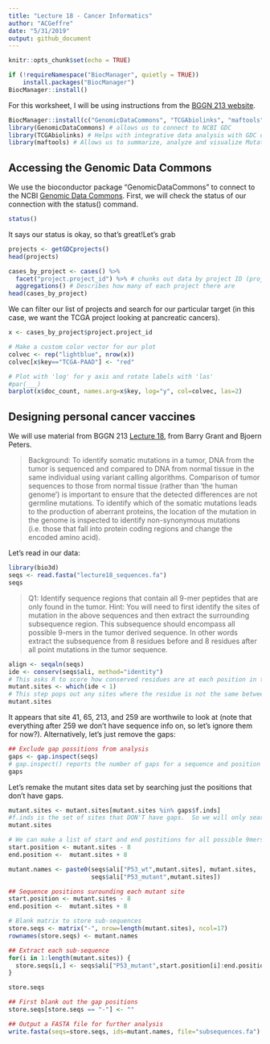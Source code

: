 ```yaml
---
title: "Lecture 18 - Cancer Informatics"
author: "ACGeffre"
date: "5/31/2019"
output: github_document
---
```


```r
knitr::opts_chunk$set(echo = TRUE)
```

```r
if (!requireNamespace("BiocManager", quietly = TRUE))
    install.packages("BiocManager")
BiocManager::install()
```

For this worksheet, I will be using instructions from the [BGGN 213 website](https://bioboot.github.io/bggn213_S19/class-material/lecture18_part1_BGGN213_W19.html).

```r
BiocManager::install(c("GenomicDataCommons", "TCGAbiolinks", "maftools"))
library(GenomicDataCommons) # allows us to connect to NCBI GDC
library(TCGAbiolinks) # Helps with integrative data analysis with GDC data
library(maftools) # Allows us to summarize, analyze and visualize Mutation Annotation Format (MAF) files
```


## Accessing the Genomic Data Commons
We use the bioconductor package "GenomicDataCommons" to connect to the NCBI [Genomic Data Commons](https://gdc.cancer.gov/search/node/TP53). First, we will check the status of our connection with the status() command.

```r
status()
```

It says our status is okay, so that's great!Let's grab 

```r
projects <- getGDCprojects()
head(projects)
```
```r
cases_by_project <- cases() %>%
  facet("project.project_id") %>% # chunks out data by project ID (project ID is a facet of the data)
  aggregations() # Describes how many of each project there are
head(cases_by_project)
```

We can filter our list of projects and search for our particular target (in this case, we want the TCGA project looking at pancreatic cancers).
```r
x <- cases_by_project$project.project_id

# Make a custom color vector for our plot
colvec <- rep("lightblue", nrow(x))
colvec[x$key=="TCGA-PAAD"] <- "red"

# Plot with 'log' for y axis and rotate labels with 'las'
#par(___)  
barplot(x$doc_count, names.arg=x$key, log="y", col=colvec, las=2)
```

## Designing personal cancer vaccines

We will use material from BGGN 213 [Lecture 18](https://bioboot.github.io/bggn213_S19/class-material/lecture18_part2_BGGN213_W19/), from Barry Grant and Bjoern Peters.

>Background: To identify somatic mutations in a tumor, DNA from the tumor is sequenced and compared to DNA from normal tissue in the same individual using variant calling algorithms. Comparison of tumor sequences to those from normal tissue (rather than ‘the human genome’) is important to ensure that the detected differences are not germline mutations. To identify which of the somatic mutations leads to the production of aberrant proteins, the location of the mutation in the genome is inspected to identify non-synonymous mutations (i.e. those that fall into protein coding regions and change the encoded amino acid).

Let's read in our data:

```r
library(bio3d)
seqs <- read.fasta("lecture18_sequences.fa")
seqs
```

>Q1: Identify sequence regions that contain all 9-mer peptides that are only found in the tumor. Hint: You will need to first identify the sites of mutation in the above sequences and then extract the surrounding subsequence region. This subsequence should encompass all possible 9-mers in the tumor derived sequence. In other words extract the subsequence from 8 residues before and 8 residues after all point mutations in the tumor sequence.

```r
align <- seqaln(seqs)
ide <- conserv(seqs$ali, method="identity")
# This asks R to score how conserved residues are at each position in the alignmnet
mutant.sites <- which(ide < 1) 
# This step pops out any sites where the residue is not the same between sequences (i.e. there is less than perfect residue conservation)
mutant.sites
```
It appears that site 41, 65, 213, and 259 are worthwile to look at (note that everything after 259 we don't have sequence info on, so let's ignore them for now?). Alternatively, let's just remove the gaps:
```r
## Exclude gap possitions from analysis
gaps <- gap.inspect(seqs)
# gap.inspect() reports the number of gaps for a sequence and position in an alignment
gaps
```

Let's remake the mutant sites data set by searching just the positions that don't have gaps. 
```r
mutant.sites <- mutant.sites[mutant.sites %in% gaps$f.inds]
#f.inds is the set of sites that DON'T have gaps.  So we will only search those ones for mutant site. 
mutant.sites
```

```r
# We can make a list of start and end postitions for all possible 9mers (e.g. mutation site +/- 8 residues)
start.position <- mutant.sites - 8
end.position <-  mutant.sites + 8

```

```r
mutant.names <- paste0(seqs$ali["P53_wt",mutant.sites], mutant.sites,
                       seqs$ali["P53_mutant",mutant.sites])

## Sequence positions surounding each mutant site
start.position <- mutant.sites - 8
end.position <-  mutant.sites + 8

# Blank matrix to store sub-sequences
store.seqs <- matrix("-", nrow=length(mutant.sites), ncol=17)
rownames(store.seqs) <- mutant.names

## Extract each sub-sequence
for(i in 1:length(mutant.sites)) {
  store.seqs[i,] <- seqs$ali["P53_mutant",start.position[i]:end.position[i]]
}

store.seqs
```


```r
## First blank out the gap positions 
store.seqs[store.seqs == "-"] <- ""

## Output a FASTA file for further analysis
write.fasta(seqs=store.seqs, ids=mutant.names, file="subsequences.fa")
```

